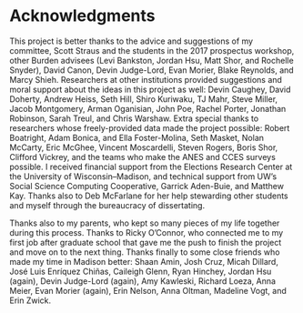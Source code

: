 # Acknowledgments {-}

This project is better thanks to the advice and suggestions of my committee, Scott Straus and the students in the 2017 prospectus workshop, other Burden advisees (Levi Bankston, Jordan Hsu, Matt Shor, and Rochelle Snyder), David Canon, Devin Judge-Lord, Evan Morier, Blake Reynolds, and Marcy Shieh. 
Researchers at other institutions provided suggestions and moral support about the ideas in this project as well: Devin Caughey, David Doherty, Andrew Heiss, Seth Hill, Shiro Kuriwaku, TJ Mahr, Steve Miller, Jacob Montgomery, Arman Oganisian, John Poe, Rachel Porter, Jonathan Robinson, Sarah Treul, and Chris Warshaw.
Extra special thanks to researchers whose freely-provided data made the project possible: Robert Boatright, Adam Bonica, and Ella Foster-Molina, Seth Masket, Nolan McCarty, Eric McGhee, Vincent Moscardelli, Steven Rogers, Boris Shor, Clifford Vickrey, and the teams who make the ANES and CCES surveys possible.
I received financial support from the Elections Research Center at the University of Wisconsin–Madison, and technical support from UW's Social Science Computing Cooperative, Garrick Aden-Buie, and Matthew Kay.
Thanks also to Deb McFarlane for her help stewarding other students and myself through the bureaucracy of dissertating.

Thanks also to my parents, who kept so many pieces of my life together during this process.
Thanks to Ricky O'Connor, who connected me to my first job after graduate school that gave me the push to finish the project and move on to the next thing.
Thanks finally to some close friends who made my time in Madison better: Shaan Amin, Josh Cruz, Micah Dillard, José Luis Enríquez Chiñas, Caileigh Glenn, Ryan Hinchey, Jordan Hsu (again), Devin Judge-Lord (again), Amy Kawleski, Richard Loeza, Anna Meier, Evan Morier (again), Erin Nelson, Anna Oltman, Madeline Vogt, and Erin Zwick.